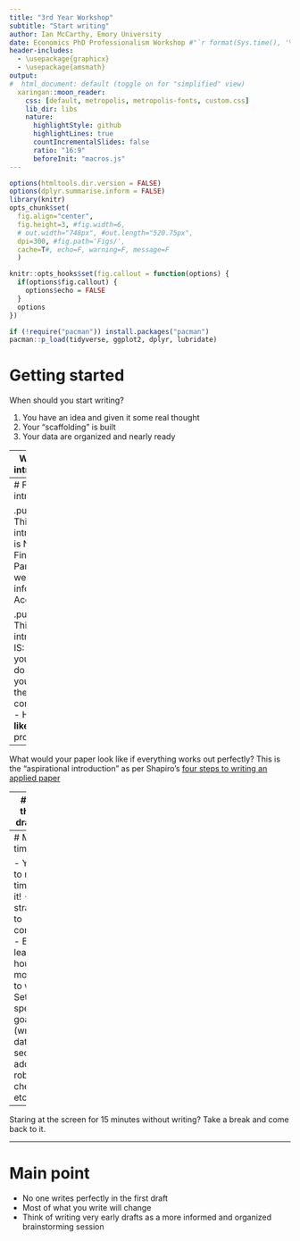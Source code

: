 ```yaml
---
title: "3rd Year Workshop"
subtitle: "Start writing"
author: Ian McCarthy, Emory University
date: Economics PhD Professionalism Workshop #"`r format(Sys.time(), '%d %B %Y')`"
header-includes: 
  - \usepackage{graphicx}
  - \usepackage{amsmath}
output:
#  html_document: default (toggle on for "simplified" view)
  xaringan::moon_reader:
    css: [default, metropolis, metropolis-fonts, custom.css] 
    lib_dir: libs
    nature:
      highlightStyle: github
      highlightLines: true
      countIncrementalSlides: false
      ratio: "16:9"
      beforeInit: "macros.js"
---
```


<!-- Adjust some CSS code for font size, maintain R code font size -->
<style type="text/css">
.remark-slide-content {
    font-size: 30px;
    padding: 1em 2em 1em 2em;    
}
.remark-code, .remark-inline-code { 
    font-size: 20px;
}
</style>


<!-- Set R options for how code chunks are displayed and load packages -->
```r
options(htmltools.dir.version = FALSE)
options(dplyr.summarise.inform = FALSE)
library(knitr)
opts_chunk$set(
  fig.align="center",  
  fig.height=3, #fig.width=6,
  # out.width="748px", #out.length="520.75px",
  dpi=300, #fig.path='Figs/',
  cache=T#, echo=F, warning=F, message=F
  )

knitr::opts_hooks$set(fig.callout = function(options) {
  if(options$fig.callout) {
    options$echo = FALSE
  }
  options
})

if (!require("pacman")) install.packages("pacman")
pacman::p_load(tidyverse, ggplot2, dplyr, lubridate)
```

# Getting started

When should you start writing?

1. You have an idea and given it some real thought
2. Your "scaffolding" is built
3. Your data are organized and nearly ready


--
**Write your introduction!**

---
# First draft intro

.pull-left[
This introduction is NOT:
- Final
- Particularly well-informed
- Accurate
]

.pull-right[
This introduction IS:
- What you **want** to do
- What you **think** is the contribution
- How you'd **like** to proceed
]


--
What would your paper look like if everything works out perfectly? This is the "aspirational introduction" as per Shapiro's [four steps to writing an applied paper](https://www.brown.edu/Research/Shapiro/pdfs/foursteps.pdf)

---
# Using the first draft intro

This should become your guide to the paper

- What analyses are you going to run?
- What summary statistics/figures tell a good story?
- What other work has already been done?
- What are the weakest parts of your project/analysis?

---
# Make time

- You have to make time to do it!
- Some strategies to consider:
  - Block at least one hour in the mornings to write
  - Set specific goals (write the data section, add robustness check, etc.)


--
Staring at the screen for 15 minutes without writing? Take a break and come back to it.

---
# Main point

- No one writes perfectly in the first draft
- Most of what you write will change
- Think of writing very early drafts as a more informed and organized brainstorming session